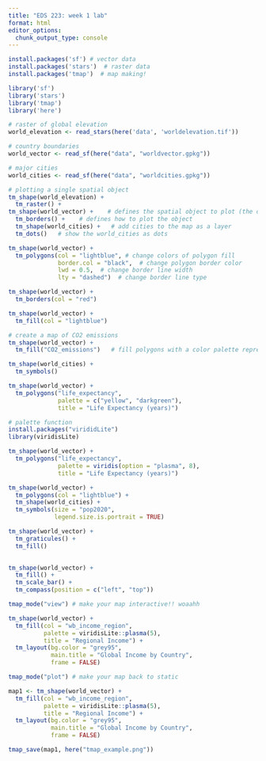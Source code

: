 ```yaml
---
title: "EDS 223: week 1 lab"
format: html
editor_options: 
  chunk_output_type: console
---
```


```r
install.packages('sf') # vector data
install.packages('stars')  # raster data
install.packages('tmap')  # map making! 
```

```r
library('sf')
library('stars')
library('tmap')
library('here')
```

```r
# raster of global elevation
world_elevation <- read_stars(here('data', 'worldelevation.tif'))

# country boundaries
world_vector <- read_sf(here("data", "worldvector.gpkg"))

# major cities
world_cities <- read_sf(here("data", "worldcities.gpkg"))
```

```r
# plotting a single spatial object
tm_shape(world_elevation) +
  tm_raster() +
tm_shape(world_vector) +    # defines the spatial object to plot (the data we use)
  tm_borders() +    # defines how to plot the object
  tm_shape(world_cities) +   # add cities to the map as a layer
  tm_dots()   # show the world_cities as dots

```

```r
tm_shape(world_vector) +
  tm_polygons(col = "lightblue", # change colors of polygon fill
              border.col = "black",  # change polygon border color
              lwd = 0.5,  # change border line width
              lty = "dashed")  # change border line type
```

```r
tm_shape(world_vector) +
  tm_borders(col = "red")
```

```r
tm_shape(world_vector) +
  tm_fill(col = "lightblue")
```

```r
# create a map of CO2 emissions
tm_shape(world_vector) +
  tm_fill("CO2_emissions")   # fill polygons with a color palette representing a variable
```

```r
tm_shape(world_cities) +
  tm_symbols()
```

```r
tm_shape(world_vector) +
  tm_polygons("life_expectancy",
              palette = c("yellow", "darkgreen"),
              title = "Life Expectancy (years)")
```

```r
# palette function
install.packages("virididLite")
library(viridisLite)

tm_shape(world_vector) +
  tm_polygons("life_expectancy",
              palette = viridis(option = "plasma", 8),
              title = "Life Expectancy (years)")
```

```r
tm_shape(world_vector) +
  tm_polygons(col = "lightblue") +
  tm_shape(world_cities) +
  tm_symbols(size = "pop2020",
             legend.size.is.portrait = TRUE)
```

```r
tm_shape(world_vector) + 
  tm_graticules() +
  tm_fill()
 
```

```r
tm_shape(world_vector) +
  tm_fill() +
  tm_scale_bar() +
  tm_compass(position = c("left", "top"))
```

```r
tmap_mode("view") # make your map interactive!! woaahh

tm_shape(world_vector) +
  tm_fill(col = "wb_income_region",
          palette = viridisLite::plasma(5),
          title = "Regional Income") +
  tm_layout(bg.color = "grey95",
            main.title = "Global Income by Country",
            frame = FALSE)

```

```r
tmap_mode("plot") # make your map back to static

map1 <- tm_shape(world_vector) +
  tm_fill(col = "wb_income_region",
          palette = viridisLite::plasma(5),
          title = "Regional Income") +
  tm_layout(bg.color = "grey95",
            main.title = "Global Income by Country",
            frame = FALSE)

tmap_save(map1, here("tmap_example.png"))
```







